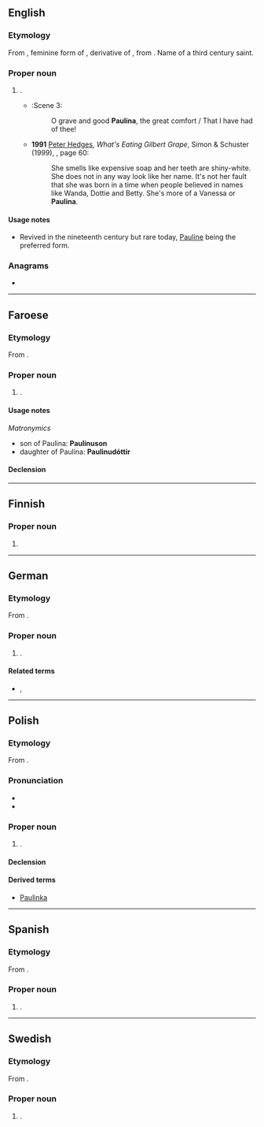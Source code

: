 {{also|Paulína|Paulīna}}
==English==

===Etymology===
From {{etyl|la|en}} {{m|la|Paulina}}, feminine form of {{m|la|Paulinus}}, derivative of {{m|la|Paulus}}, from {{m|la|paulus||small}}. Name of a third century saint.

===Proper noun===
{{en-proper noun}}

# {{given name|female|from=Latin}}.
#* {{RQ:Shakespeare Winter|V}}:Scene 3:
#*: O grave and good '''Paulina''', the great comfort / That I have had of thee!
#* '''1991''' [[w:Peter Hedges|Peter Hedges]], ''What's Eating Gilbert Grape'', Simon & Schuster (1999), {{ISBN|0671038540}}, page 60:
#*: She smells like expensive soap and her teeth are shiny-white. She does not in any way look like her name. It's not her fault that she was born in a time when people believed in names like Wanda, Dottie and Betty. She's more of a Vanessa or '''Paulina'''.

====Usage notes====
* Revived in the nineteenth century but rare today, [[Pauline]] being the preferred form.

===Anagrams===
* {{anagrams|en|Apulian|Paulian}}

----

==Faroese==

===Etymology===
From {{der|fo|la|Paulina}}.

===Proper noun===
{{head|fo|proper noun}}

# {{given name|female|lang=fo}}.

====Usage notes====
''Matronymics''
* son of Paulina: '''Paulinuson'''
* daughter of Paulina: '''Paulinudóttir'''

====Declension====
{{fo-decl-proper-noun-s-indef|Paulina|Paulinu|Paulinu|Paulinu}}

----

==Finnish==

===Proper noun===
{{head|fi|proper noun form}}

# {{fi-form of|case=essive|pl=singular|Pauli}}

----

==German==

===Etymology===
From {{etyl|la|de}} {{m|la|Paulina}}.

===Proper noun===
{{head|de|proper noun}}

# {{given name|female|lang=de}}.

====Related terms====
* {{l|de|Paula}}, {{l|de|Pauline}}

----

==Polish==

===Etymology===
From {{etyl|la|pl}} {{m|la|Paulina}}.

===Pronunciation===
* {{IPA|[pawˈli.na]|[pa.uˈli.na]|lang=pl}}
* {{audio|Pl-Paulina.ogg|Audio|lang=pl}}

===Proper noun===
{{pl-proper noun|f|m=Paweł}}

# {{given name|female|lang=pl}}.

====Declension====
{{pl-decl-noun-f|Pauli|n}}

====Derived terms====
* [[Paulinka]]

----

==Spanish==

===Etymology===
From {{etyl|la|es}} {{m|la|Paulina}}.

===Proper noun===
{{es-proper noun|f}}

# {{given name|female|lang=es}}.

----

==Swedish==

===Etymology===
From {{etyl|la|sv}} {{m|la|Paulina}}.

===Proper noun===
{{head|sv|proper noun}}

# {{given name|female|lang=sv}}.
